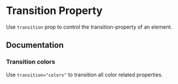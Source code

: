 
# Transition Property

Use `transition` prop to control the transition-property of an element.

<Scale hidePixels hidePreview values="transition" />

## Documentation

### Transition colors

Use `transition="colors"` to transition all color related properties.

<Demo component={ColorsUsage} />
